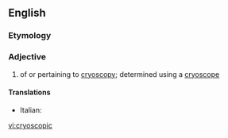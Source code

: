 ==English==

===Etymology===
{{confix|cryo|scopic}}

===Adjective===
{{en-adj|-}}

# {{chemistry|physics}} of or pertaining to [[cryoscopy]]; determined using a [[cryoscope]]

====Translations====
{{trans-top|of or pertaining to cryoscopy}}
* Italian: {{t-|it|crioscopico}}
{{trans-mid}}
{{trans-bottom}}

[[vi:cryoscopic]]